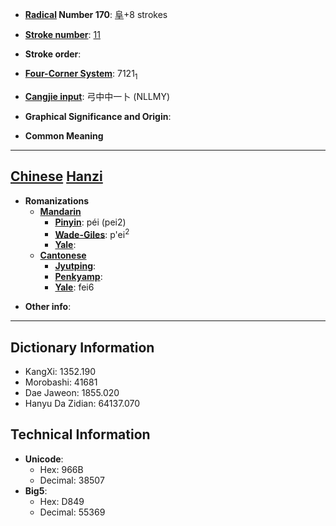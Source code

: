 * '''[[Wiktionary:Chinese radical index| Radical]] Number 170''': [[Wiktionary:Chinese radical index 阜|阜]]+8 strokes

* '''[[Wiktionary:Chinese total strokes index|Stroke number]]''': [[Wiktionary:Chinese total strokes index 11|11]]

* '''Stroke order''': 

* '''[[Wiktionary:Chinese four corner index|Four-Corner System]]''': 7121<sub>1</sub>

* '''[[Wiktionary:Chinese Cangjie index|Cangjie input]]''': 弓中中一卜 (NLLMY)

* '''Graphical Significance and Origin''': 

* '''Common Meaning'''

----

== [[Chinese]] [[Hanzi]] ==

* '''Romanizations'''
** '''[[Mandarin]]'''
*** '''[[Pinyin]]''': péi (pei2)
*** '''[[Wade-Giles]]''': p'ei<sup>2</sup>
*** '''[[Yale]]''': 
** '''[[Cantonese]]'''
*** '''[[Jyutping]]''':
*** '''[[Penkyamp]]''': 
*** '''[[Yale]]''': fei6

* '''Other info''': 

----

== Dictionary Information ==

* KangXi: 1352.190
* Morobashi: 41681
* Dae Jaweon: 1855.020
* Hanyu Da Zidian: 64137.070

== Technical Information ==

* '''Unicode''':
** Hex: 966B
** Decimal: 38507
* '''Big5''':
** Hex: D849
** Decimal: 55369